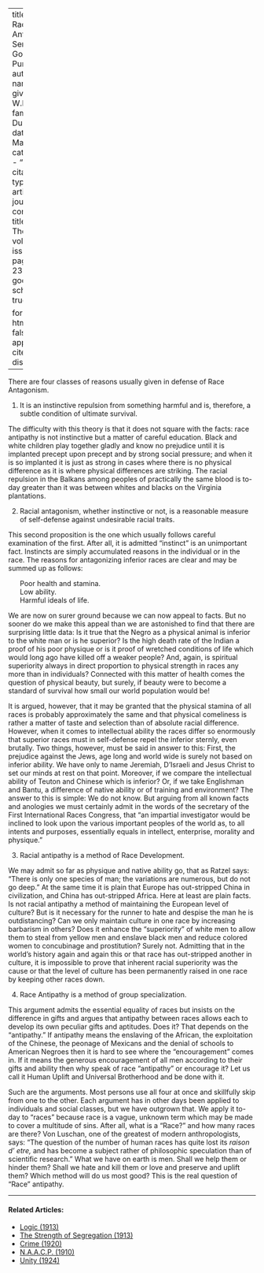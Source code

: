 
---
title: 'Does Race Antagonism Serve Any Good Purpose'
author:
  - name:
      given: W.E.B.
      family: Du Bois
date: Mar. 1914
categories: 
  - ""
citation: 
  type: article-journal
  container-title: The Crisis
  volume: 8
  issue: 5
  page: 232-233
google-scholar: true

format:
  html:
    toc: false
    appendix-cite-as: display
---


There are four classes of reasons usually given in defense of Race Antagonism.

<ol start="1">
<li> It is an instinctive repulsion from something harmful and is, therefore, a subtle condition of ultimate survival.
</ol>

The difficulty with this theory is that it does not square with the facts: race antipathy is not instinctive but a matter of careful education. Black and white children play together gladly and know no prejudice until it is implanted precept upon precept and by strong social pressure; and when it is so implanted it is just as strong in cases where there is no physical difference as it is where physical differences are striking. The racial repulsion in the Balkans among peoples of practically the same blood is to-day greater than it was between whites and blacks on the Virginia plantations.

<ol start="2">
<li> Racial antagonism, whether instinctive or not, is a reasonable measure of self-defense against undesirable racial traits.
</ol>

This second proposition is the one which usually follows careful examination of the first. After all, it is admitted "instinct" is an unimportant fact. Instincts are simply accumulated reasons in the individual or in the race. The reasons for antagonizing inferior races are clear and may be summed up as follows:

<ul style="list-style: none;">
<li> Poor health and stamina.
<li> Low ability.
<li> Harmful ideals of life.
</ul>

We are now on surer ground because we can now appeal to facts. But no sooner do we make this appeal than we are astonished to find that there are surprising little data: Is it true that the Negro as a physical animal is inferior to the white man or is he superior? Is the high death rate of the Indian a proof of his poor physique or is it proof of wretched conditions of life which would long ago have killed off a weaker people? And, again, is spiritual superiority always in direct proportion to physical strength in races any more than in individuals? Connected with this matter of health comes the question of physical beauty, but surely, if beauty were to become a standard of survival how small our world population would be!

It is argued, however, that it may be granted that the physical stamina of all races is probably approximately the same and that physical comeliness is rather a matter of taste and selection than of absolute racial difference. However, when it comes to intellectual ability the races differ so enormously that superior races must in self-defense repel the inferior sternly, even brutally. Two things, however, must be said in answer to this: First, the prejudice against the Jews, age long and world wide is surely not based on inferior ability. We have only to name Jeremiah, D'Israeli and Jesus Christ to set our minds at rest on that point. Moreover, if we compare the intellectual ability of Teuton and Chinese which is inferior? Or, if we take Englishman and Bantu,  a difference of native ability or of training and environment? The answer to this is simple: We do not know. But arguing from all known facts and anologies we must certainly admit in the words of the secretary of the First International Races Congress, that "an impartial investigator would be inclined to look upon the various important peoples of the world as, to all intents and purposes, essentially equals in intellect, enterprise, morality and physique."

<ol start="3">
<li> Racial antipathy is a method of Race Development.
</ol>

We may admit so far as physique and native ability go, that as Ratzel says: "There is only one species of man; the variations are numerous, but do not go deep." At the same time it is plain that Europe has out-stripped China in civilization, and China has out-stripped Africa. Here at least are plain facts. Is not racial antipathy a method of maintaining the European level of culture? But is it necessary for the runner to hate and despise the man he is outdistancing? Can we only maintain culture in one race by increasing barbarism in others? Does it enhance the "superiority" of white men to allow them to steal from yellow men and enslave black men and reduce colored women to concubinage and prostitution? Surely not. Admitting that in the world's history again and again this or that race has out-stripped another in culture, it is impossible to prove that inherent racial superiority was the cause or that the level of culture has been permanently raised in one race by keeping other races down.

<ol start="4">
<li> Race Antipathy is a method of group specialization.
</ol>

This argument admits the essential equality of races but insists on the difference in gifts and argues that antipathy between races allows each to develop its own peculiar gifts and aptitudes. Does it? That depends on the "antipathy." If antipathy means the enslaving of the African, the exploitation of the Chinese, the peonage of Mexicans and the denial of schools to American Negroes then it is hard to see where the "encouragement" comes in. If it means the generous encouragement of all men according to their gifts and ability then why speak of race "antipathy" or encourage it? Let us call it Human Uplift and Universal Brotherhood and be done with it.

Such are the arguments. Most persons use all four at once and skillfully skip from one to the other. Each argument has in other days been applied to individuals and social classes, but we have outgrown that. We apply it to-day to "races" because race is a vague, unknown term which may be made to cover a multitude of sins. After all, what is a "Race?" and how many races are there? Von Luschan, one of the greatest of modern anthropologists, says: "The question of the number of human races has quite lost its *raison d' etre,* and has become a subject rather of philosophic speculation than of scientific research." What we have on earth is men. Shall we help them or hinder them? Shall we hate and kill them or love and preserve and uplift them? Which method will do us most good? This is the real question of "Race" antipathy.

<!-- Similar articles start here -->

<hr>
#### Related Articles:

* [Logic (1913)](/Volumes/06/02/logic.html)
* [The Strength of Segregation (1913)](/Volumes/07/03/strength_of_segregation.html)
* [Crime (1920)](/Volumes/19/04/crime.html)
* [N.A.A.C.P. (1910)](/Volumes/01/02/NAACP.html)
* [Unity (1924)](/Volumes/28/03/unity.html)

<!-- Similar articles end here -->
